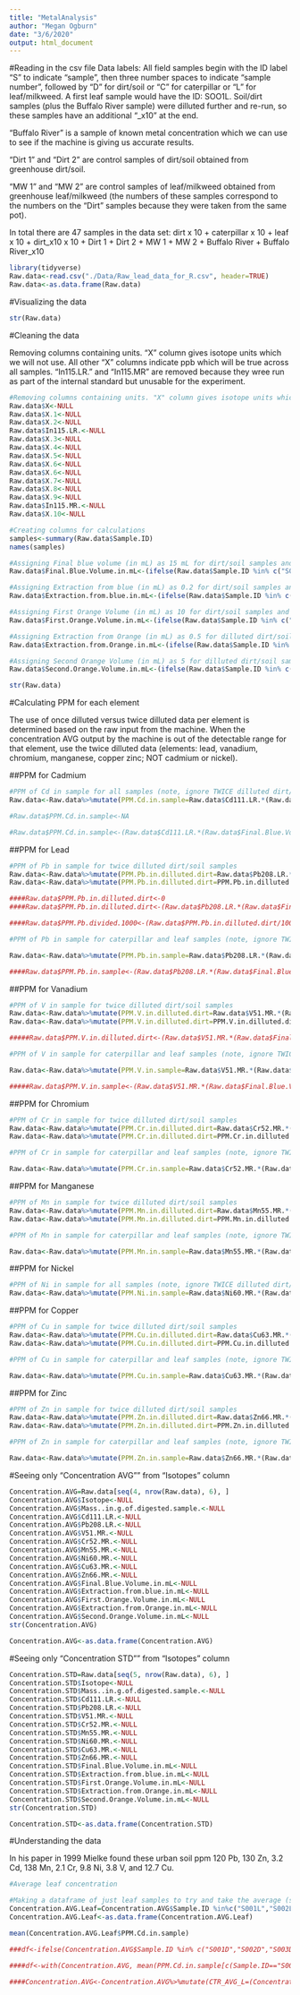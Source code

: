 ```yaml
---
title: "MetalAnalysis"
author: "Megan Ogburn"
date: "3/6/2020"
output: html_document
---
```

#Reading in the csv file
Data labels: All field samples begin with the ID label "S" to indicate "sample", then three number spaces to indicate "sample number", followed by "D" for dirt/soil or "C" for caterpillar or "L" for leaf/milkweed. A first leaf sample would have the ID: SOO1L. Soil/dirt samples (plus the Buffalo River sample) were dilluted further and re-run, so these samples have an additional "_x10" at the end. 

"Buffalo River" is a sample of known metal concentration which we can use to see if the machine is giving us accurate results. 

"Dirt 1" and "Dirt 2" are control samples of dirt/soil obtained from greenhouse dirt/soil.

"MW 1" and "MW 2" are control samples of leaf/milkweed obtained from greenhouse leaf/milkweed (the numbers of these samples correspond to the numbers on the "Dirt" samples because they were taken from the same pot).

In total there are 47 samples in the data set: dirt x 10 + caterpillar x 10 + leaf x 10 + dirt_x10 x 10 + Dirt 1 + Dirt 2 + MW 1 + MW 2 + Buffalo River + Buffalo River_x10

```r

library(tidyverse)
Raw.data<-read.csv("./Data/Raw_lead_data_for_R.csv", header=TRUE)
Raw.data<-as.data.frame(Raw.data)
```

#Visualizing the data

```r
str(Raw.data)
```

#Cleaning the data

Removing columns containing units. "X" column gives isotope units which we will not use. All other "X" columns indicate ppb which will be true across all samples. "In115.LR." and "In115.MR" are removed because they wree run as part of the internal standard but unusable for the experiment.

```r
#Removing columns containing units. "X" column gives isotope units which we will not use. All other "X" columns indicate ppb which will be true across all samples. "In115.LR." and "In115.MR" are removed because they wree run as part of the internal standard but unusable for the experiment.
Raw.data$X<-NULL
Raw.data$X.1<-NULL
Raw.data$X.2<-NULL
Raw.data$In115.LR.<-NULL
Raw.data$X.3<-NULL
Raw.data$X.4<-NULL
Raw.data$X.5<-NULL
Raw.data$X.6<-NULL
Raw.data$X.6<-NULL
Raw.data$X.7<-NULL
Raw.data$X.8<-NULL
Raw.data$X.9<-NULL
Raw.data$In115.MR.<-NULL
Raw.data$X.10<-NULL

#Creating columns for calculations
samples<-summary(Raw.data$Sample.ID)
names(samples)

#Assigning Final blue volume (in mL) as 15 mL for dirt/soil samples and 5 mL for all other samples (caterpillar, leaf, blank)
Raw.data$Final.Blue.Volume.in.mL<-(ifelse(Raw.data$Sample.ID %in% c("S001D","S002D","S003D","S004D","S005D","S006D","S007D","S008D","S009D","S010D","Buffalo River","Dirt1","Dirt2","S001D_x10","S002D_x10","S003D_x10","S004D_x10","S005D_x10","S006D_x10","S007D_x10","S008D_x10","S009D_x10","S010D_x10"), 15, 5))

#Assigning Extraction from blue (in mL) as 0.2 for dirt/soil samples and 2.5 for all other samples (caterpillar, leaf, blank)
Raw.data$Extraction.from.blue.in.mL<-(ifelse(Raw.data$Sample.ID %in% c("S001D","S002D","S003D","S004D","S005D","S006D","S007D","S008D","S009D","S010D","Buffalo River","Dirt1","Dirt2","S001D_x10","S002D_x10","S003D_x10","S004D_x10","S005D_x10","S006D_x10","S007D_x10","S008D_x10","S009D_x10","S010D_x10"), 0.2, 2.5))

#Assigning First Orange Volume (in mL) as 10 for dirt/soil samples and 5 for all other samples (caterpillar, leaf, blank)
Raw.data$First.Orange.Volume.in.mL<-(ifelse(Raw.data$Sample.ID %in% c("S001D","S002D","S003D","S004D","S005D","S006D","S007D","S008D","S009D","S010D","Buffalo River","Dirt1","Dirt2","S001D_x10","S002D_x10","S003D_x10","S004D_x10","S005D_x10","S006D_x10","S007D_x10","S008D_x10","S009D_x10","S010D_x10"), 10, 5))

#Assigning Extraction from Orange (in mL) as 0.5 for dilluted dirt/soil samples and NA for all other samples (caterpillar, leaf, blank, nondilluted dirt/soil)
Raw.data$Extraction.from.Orange.in.mL<-(ifelse(Raw.data$Sample.ID %in% c("S001D_x10","S002D_x10","S003D_x10","S004D_x10","S005D_x10","S006D_x10","S007D_x10","S008D_x10","S009D_x10","S010D_x10","Buffalo River_x10"), 0.5, NA))

#Assigning Second Orange Volume (in mL) as 5 for dilluted dirt/soil samples and NA for all other samples (caterpillar, leaf, blank, nondilluted dirt/soil)
Raw.data$Second.Orange.Volume.in.mL<-(ifelse(Raw.data$Sample.ID %in% c("S001D_x10","S002D_x10","S003D_x10","S004D_x10","S005D_x10","S006D_x10","S007D_x10","S008D_x10","S009D_x10","S010D_x10","Buffalo River_x10"), 5, NA))

str(Raw.data)

```

#Calculating PPM for each element

The use of once dilluted versus twice dilluted data per element is determined based on the raw input from the machine. When the concentration AVG output by the machine is out of the detectable range for that element, use the twice dilluted data (elements: lead, vanadium, chromium, manganese, copper zinc; NOT cadmium or nickel). 


##PPM for Cadmium

```r
#PPM of Cd in sample for all samples (note, ignore TWICE dilluted dirt/soil samples)
Raw.data<-Raw.data%>%mutate(PPM.Cd.in.sample=Raw.data$Cd111.LR.*(Raw.data$Final.Blue.Volume.in.mL/Raw.data$Mass..in.g.of.digested.sample.)*(Raw.data$First.Orange.Volume.in.mL/Raw.data$Extraction.from.blue.in.mL)/1000)

#Raw.data$PPM.Cd.in.sample<-NA

#Raw.data$PPM.Cd.in.sample<-(Raw.data$Cd111.LR.*(Raw.data$Final.Blue.Volume.mL/Raw.data$Mass..in.g.of.digested.sample.)*(Raw.data$First.Orange.Volume.in.mL/Raw.data$Extraction.from.blue.in.mL))

```


##PPM for Lead

```r
#PPM of Pb in sample for twice dilluted dirt/soil samples
Raw.data<-Raw.data%>%mutate(PPM.Pb.in.dilluted.dirt=Raw.data$Pb208.LR.*(Raw.data$Final.Blue.Volume.in.mL/Raw.data$Mass..in.g.of.digested.sample.)*(Raw.data$First.Orange.Volume.in.mL/Raw.data$Extraction.from.blue.in.mL)*(Raw.data$Second.Orange.Volume.in.mL/Raw.data$Extraction.from.Orange.in.mL))
Raw.data<-Raw.data%>%mutate(PPM.Pb.in.dilluted.dirt=PPM.Pb.in.dilluted.dirt/1000)

####Raw.data$PPM.Pb.in.dilluted.dirt<-0
####Raw.data$PPM.Pb.in.dilluted.dirt<-(Raw.data$Pb208.LR.*(Raw.data$Final.Blue.Volume.mL/Raw.data$Mass..in.g.of.digested.sample.)*(Raw.data$First.Orange.Volume.in.mL/Raw.data$Extraction.from.blue.in.mL)*(Raw.data$Second.Orange.Volume.in.mL/Raw.data$Extraction.from.Orange.in.mL))

####Raw.data$PPM.Pb.divided.1000<-(Raw.data$PPM.Pb.in.dilluted.dirt/1000)

#PPM of Pb in sample for caterpillar and leaf samples (note, ignore TWICE dilluted dirt/soil samples)

Raw.data<-Raw.data%>%mutate(PPM.Pb.in.sample=Raw.data$Pb208.LR.*(Raw.data$Final.Blue.Volume.in.mL/Raw.data$Mass..in.g.of.digested.sample.)*(Raw.data$First.Orange.Volume.in.mL/Raw.data$Extraction.from.blue.in.mL)/1000)

####Raw.data$PPM.Pb.in.sample<-(Raw.data$Pb208.LR.*(Raw.data$Final.Blue.Volume.mL/Raw.data$Mass..in.g.of.digested.sample.)*(Raw.data$First.Orange.Volume.in.mL/Raw.data$Extraction.from.blue.in.mL)/1000)

```


##PPM for Vanadium

```r
#PPM of V in sample for twice dilluted dirt/soil samples
Raw.data<-Raw.data%>%mutate(PPM.V.in.dilluted.dirt=Raw.data$V51.MR.*(Raw.data$Final.Blue.Volume.in.mL/Raw.data$Mass..in.g.of.digested.sample.)*(Raw.data$First.Orange.Volume.in.mL/Raw.data$Extraction.from.blue.in.mL)*(Raw.data$Second.Orange.Volume.in.mL/Raw.data$Extraction.from.Orange.in.mL))
Raw.data<-Raw.data%>%mutate(PPM.V.in.dilluted.dirt=PPM.V.in.dilluted.dirt/1000)

#####Raw.data$PPM.V.in.dilluted.dirt<-(Raw.data$V51.MR.*(Raw.data$Final.Blue.Volume.mL/Raw.data$Mass..in.g.of.digested.sample.)*(Raw.data$First.Orange.Volume.in.mL/Raw.data$Extraction.from.blue.in.mL)*(Raw.data$Second.Orange.Volume.in.mL/Raw.data$Extraction.from.Orange.in.mL))

#PPM of V in sample for caterpillar and leaf samples (note, ignore TWICE dilluted dirt/soil samples)

Raw.data<-Raw.data%>%mutate(PPM.V.in.sample=Raw.data$V51.MR.*(Raw.data$Final.Blue.Volume.in.mL/Raw.data$Mass..in.g.of.digested.sample.)*(Raw.data$First.Orange.Volume.in.mL/Raw.data$Extraction.from.blue.in.mL)/1000)

#####Raw.data$PPM.V.in.sample<-(Raw.data$V51.MR.*(Raw.data$Final.Blue.Volume.mL/Raw.data$Mass..in.g.of.digested.sample.)*(Raw.data$First.Orange.Volume.in.mL/Raw.data$Extraction.from.blue.in.mL))

```


##PPM for Chromium

```r
#PPM of Cr in sample for twice dilluted dirt/soil samples
Raw.data<-Raw.data%>%mutate(PPM.Cr.in.dilluted.dirt=Raw.data$Cr52.MR.*(Raw.data$Final.Blue.Volume.in.mL/Raw.data$Mass..in.g.of.digested.sample.)*(Raw.data$First.Orange.Volume.in.mL/Raw.data$Extraction.from.blue.in.mL)*(Raw.data$Second.Orange.Volume.in.mL/Raw.data$Extraction.from.Orange.in.mL))
Raw.data<-Raw.data%>%mutate(PPM.Cr.in.dilluted.dirt=PPM.Cr.in.dilluted.dirt/1000)

#PPM of Cr in sample for caterpillar and leaf samples (note, ignore TWICE dilluted dirt/soil samples)

Raw.data<-Raw.data%>%mutate(PPM.Cr.in.sample=Raw.data$Cr52.MR.*(Raw.data$Final.Blue.Volume.in.mL/Raw.data$Mass..in.g.of.digested.sample.)*(Raw.data$First.Orange.Volume.in.mL/Raw.data$Extraction.from.blue.in.mL)/1000)

```


##PPM for Manganese

```r
#PPM of Mn in sample for twice dilluted dirt/soil samples
Raw.data<-Raw.data%>%mutate(PPM.Mn.in.dilluted.dirt=Raw.data$Mn55.MR.*(Raw.data$Final.Blue.Volume.in.mL/Raw.data$Mass..in.g.of.digested.sample.)*(Raw.data$First.Orange.Volume.in.mL/Raw.data$Extraction.from.blue.in.mL)*(Raw.data$Second.Orange.Volume.in.mL/Raw.data$Extraction.from.Orange.in.mL))
Raw.data<-Raw.data%>%mutate(PPM.Mn.in.dilluted.dirt=PPM.Mn.in.dilluted.dirt/1000)

#PPM of Mn in sample for caterpillar and leaf samples (note, ignore TWICE dilluted dirt/soil samples)

Raw.data<-Raw.data%>%mutate(PPM.Mn.in.sample=Raw.data$Mn55.MR.*(Raw.data$Final.Blue.Volume.in.mL/Raw.data$Mass..in.g.of.digested.sample.)*(Raw.data$First.Orange.Volume.in.mL/Raw.data$Extraction.from.blue.in.mL)/1000)
```


##PPM for Nickel

```r
#PPM of Ni in sample for all samples (note, ignore TWICE dilluted dirt/soil samples)
Raw.data<-Raw.data%>%mutate(PPM.Ni.in.sample=Raw.data$Ni60.MR.*(Raw.data$Final.Blue.Volume.in.mL/Raw.data$Mass..in.g.of.digested.sample.)*(Raw.data$First.Orange.Volume.in.mL/Raw.data$Extraction.from.blue.in.mL)/1000)

```


##PPM for Copper

```r
#PPM of Cu in sample for twice dilluted dirt/soil samples
Raw.data<-Raw.data%>%mutate(PPM.Cu.in.dilluted.dirt=Raw.data$Cu63.MR.*(Raw.data$Final.Blue.Volume.in.mL/Raw.data$Mass..in.g.of.digested.sample.)*(Raw.data$First.Orange.Volume.in.mL/Raw.data$Extraction.from.blue.in.mL)*(Raw.data$Second.Orange.Volume.in.mL/Raw.data$Extraction.from.Orange.in.mL))
Raw.data<-Raw.data%>%mutate(PPM.Cu.in.dilluted.dirt=PPM.Cu.in.dilluted.dirt/1000)

#PPM of Cu in sample for caterpillar and leaf samples (note, ignore TWICE dilluted dirt/soil samples)

Raw.data<-Raw.data%>%mutate(PPM.Cu.in.sample=Raw.data$Cu63.MR.*(Raw.data$Final.Blue.Volume.in.mL/Raw.data$Mass..in.g.of.digested.sample.)*(Raw.data$First.Orange.Volume.in.mL/Raw.data$Extraction.from.blue.in.mL)/1000)
```


##PPM for Zinc

```r
#PPM of Zn in sample for twice dilluted dirt/soil samples
Raw.data<-Raw.data%>%mutate(PPM.Zn.in.dilluted.dirt=Raw.data$Zn66.MR.*(Raw.data$Final.Blue.Volume.in.mL/Raw.data$Mass..in.g.of.digested.sample.)*(Raw.data$First.Orange.Volume.in.mL/Raw.data$Extraction.from.blue.in.mL)*(Raw.data$Second.Orange.Volume.in.mL/Raw.data$Extraction.from.Orange.in.mL))
Raw.data<-Raw.data%>%mutate(PPM.Zn.in.dilluted.dirt=PPM.Zn.in.dilluted.dirt/1000)

#PPM of Zn in sample for caterpillar and leaf samples (note, ignore TWICE dilluted dirt/soil samples)

Raw.data<-Raw.data%>%mutate(PPM.Zn.in.sample=Raw.data$Zn66.MR.*(Raw.data$Final.Blue.Volume.in.mL/Raw.data$Mass..in.g.of.digested.sample.)*(Raw.data$First.Orange.Volume.in.mL/Raw.data$Extraction.from.blue.in.mL)/1000)
```


#Seeing only "Concentration AVG"" from "Isotopes" column

```r
Concentration.AVG=Raw.data[seq(4, nrow(Raw.data), 6), ]
Concentration.AVG$Isotope<-NULL
Concentration.AVG$Mass..in.g.of.digested.sample.<-NULL
Concentration.AVG$Cd111.LR.<-NULL
Concentration.AVG$Pb208.LR.<-NULL
Concentration.AVG$V51.MR.<-NULL
Concentration.AVG$Cr52.MR.<-NULL
Concentration.AVG$Mn55.MR.<-NULL
Concentration.AVG$Ni60.MR.<-NULL
Concentration.AVG$Cu63.MR.<-NULL
Concentration.AVG$Zn66.MR.<-NULL
Concentration.AVG$Final.Blue.Volume.in.mL<-NULL
Concentration.AVG$Extraction.from.blue.in.mL<-NULL
Concentration.AVG$First.Orange.Volume.in.mL<-NULL
Concentration.AVG$Extraction.from.Orange.in.mL<-NULL
Concentration.AVG$Second.Orange.Volume.in.mL<-NULL
str(Concentration.AVG)

Concentration.AVG<-as.data.frame(Concentration.AVG)
```


#Seeing only "Concentration STD"" from "Isotopes" column

```r
Concentration.STD=Raw.data[seq(5, nrow(Raw.data), 6), ]
Concentration.STD$Isotope<-NULL
Concentration.STD$Mass..in.g.of.digested.sample.<-NULL
Concentration.STD$Cd111.LR.<-NULL
Concentration.STD$Pb208.LR.<-NULL
Concentration.STD$V51.MR.<-NULL
Concentration.STD$Cr52.MR.<-NULL
Concentration.STD$Mn55.MR.<-NULL
Concentration.STD$Ni60.MR.<-NULL
Concentration.STD$Cu63.MR.<-NULL
Concentration.STD$Zn66.MR.<-NULL
Concentration.STD$Final.Blue.Volume.in.mL<-NULL
Concentration.STD$Extraction.from.blue.in.mL<-NULL
Concentration.STD$First.Orange.Volume.in.mL<-NULL
Concentration.STD$Extraction.from.Orange.in.mL<-NULL
Concentration.STD$Second.Orange.Volume.in.mL<-NULL
str(Concentration.STD)

Concentration.STD<-as.data.frame(Concentration.STD)
```


#Understanding the data


In his paper in 1999 Mielke found these urban soil ppm 120 Pb, 130 Zn, 3.2 Cd, 138 Mn, 2.1 Cr, 9.8 Ni, 3.8 V, and 12.7 Cu.


```r
#Average leaf concentration

#Making a dataframe of just leaf samples to try and take the average (since taking the average of part of a dataframe wasn't working for me)
Concentration.AVG.Leaf=Concentration.AVG$Sample.ID %in%c("S001L","S002L","S003L","S004L","S005L","S006L","S007L","S008L","S009L","S010L")
Concentration.AVG.Leaf<-as.data.frame(Concentration.AVG.Leaf)

mean(Concentration.AVG.Leaf$PPM.Cd.in.sample)

###df<-ifelse(Concentration.AVG$Sample.ID %in% c("S001D","S002D","S003D","S004D","S005D","S006D","S007D","S008D","S009D","S010D","Buffalo River","Dirt1","Dirt2","S001D_x10","S002D_x10","S003D_x10","S004D_x10","S005D_x10","S006D_x10","S007D_x10","S008D_x10","S009D_x10","S010D_x10"), mean, NA)

####df<-with(Concentration.AVG, mean(PPM.Cd.in.sample[c(Sample.ID=="S001L",Sample.ID=="S002L")]))

####Concentration.AVG<-Concentration.AVG%>%mutate(CTR_AVG_L=(Concentration.AVG$S001L + Concentration.AVG$S002L + Concentration.AVG$S003L ) / 3)

```
